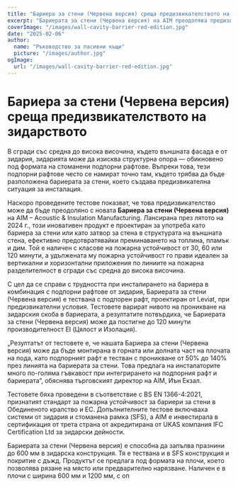 ```yaml
---
title: "Бариера за стени (Червена версия) среща предизвикателството на зидарството"
excerpt: "Бариерата за стени (Червена версия) на AIM преодолява предизвикателствата при инсталацията, като се интегрира с подпорни рафтове от зидария, осигурявайки надеждна защита от пожар."
coverImage: "/images/wall-cavity-barrier-red-edition.jpg"
date: "2025-02-06"
author:
  name: "Ръководство за пасивни къщи"
  picture: "/images/author.jpg"
ogImage:
  url: "/images/wall-cavity-barrier-red-edition.jpg"
---
```


# Бариера за стени (Червена версия) среща предизвикателството на зидарството

В сгради със средна до висока височина, където външната фасада е от зидария, зидарията може да изисква структурна опора — обикновено под формата на стоманени подпорни рафтове. Въпреки това, тези подпорни рафтове често се намират точно там, където трябва да бъде разположена бариерата за стени, което създава предизвикателна ситуация за инсталация.

Наскоро проведените тестове показват, че това предизвикателство може да бъде преодоляно с новата **Бариера за стени (Червена версия)** на AIM – Acoustic & Insulation Manufacturing. Лансирана през лятото на 2024 г., този иновативен продукт е проектиран за употреба като бариера за стени или като затвор за стена в структурата на външната стена, ефективно предотвратявайки преминаването на топлина, пламък и дим. Той е наличен с класове на пожарна устойчивост от 30, 60 или 120 минути, а удължената му пожарна устойчивост го прави идеален за вертикални и хоризонтални приложения по линиите на пожарна разделителност в сгради със средна до висока височина.

С цел да се справи с трудността при инсталирането на бариера в комбинация с подпорни рафтове от зидария, Бариерата за стени (Червена версия) е тествана с подпорен рафт, проектиран от Leviat, при предизвикателни условия. Тестовете варират нивото на проникване на зидарския скоба в бариерата, а резултатите потвърдиха, че Бариерата за стени (Червена версия) може да постигне до 120 минути производителност EI (Цялост и Изолация).

„Резултатът от тестовете е, че нашата Бариера за стени (Червена версия) може да бъде монтирана в горната или долната част на плочата на пода, като подпорният рафт е тестван с проникване от 50% до 140% през линията на бариерата за стени. Това предлага на инсталаторите много по-голяма гъвкавост при интегрирането на подпорния рафт и бариерата“, обяснява търговският директор на AIM, Иън Екзал.

Тестовете бяха проведени в съответствие с BS EN 1366-4:2021, признатият стандарт за пожарна устойчивост за бариери за стени в Обединеното кралство и ЕС. Допълнителните тестове включваха системи от зидария и стоманена рамка (SFS), а AIM е инвестирала в сертификация от трета страна от акредитирана от UKAS компания IFC Certification Ltd за зидарски дейности.

Бариерата за стени (Червена версия) е способна да запълва празнини до 600 мм в зидарска конструкция. Тя е тествана и в SFS конструкция и покритие с дъжд. Продуктът се предлага под формата на плочи, което позволява рязане на място или предварително нарязване. Наличен е в плочи с ширина 600 мм и 1200 мм, с оп